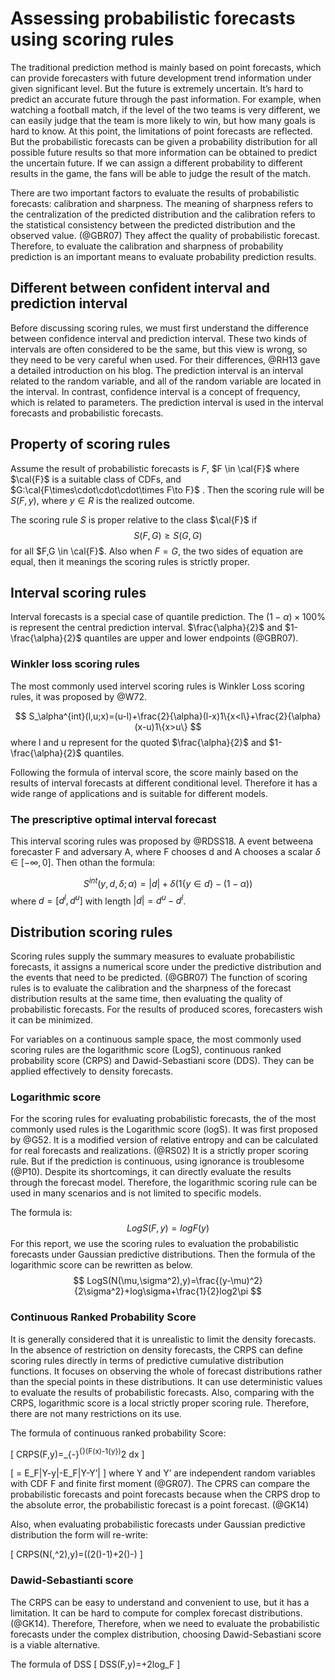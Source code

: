# Assessing probabilistic forecasts using scoring rules

The traditional prediction method is mainly based on point forecasts, which can provide forecasters with future development trend information under given significant level. But the future is extremely uncertain. It's hard to predict an accurate future through the past information. For example, when watching a football match, if the level of the two teams is very different, we can easily judge that the team is more likely to win, but how many goals is hard to know. At this point, the limitations of point forecasts are reflected. But the probabilistic forecasts can be given a probability distribution for all possible future results so that more information can be obtained to predict the uncertain future. If we can assign a different probability to different results in the game, the fans will be able to judge the result of the match.

There are two important factors to evaluate the results of probabilistic forecasts: calibration and sharpness. The meaning of sharpness refers to the centralization of the predicted distribution and the calibration refers to the statistical consistency between the predicted distribution and the observed value. (@GBR07) They affect the quality of probabilistic forecast. Therefore, to evaluate the calibration and sharpness of probability prediction is an important means to evaluate probability prediction results.

## Different between confident interval and prediction interval

Before discussing scoring rules, we must first understand the difference between confidence interval and prediction interval. These two kinds of intervals are often considered to be the same, but this view is wrong, so they need to be very careful when used. For their differences, @RH13 gave a detailed introduction on his blog. The prediction interval is an interval related to the random variable, and all of the random variable are located in the interval. In contrast, confidence interval is a concept of frequency, which is related to parameters. The prediction interval is used in the interval forecasts and probabilistic forecasts.

## Property of scoring rules

Assume the result of probabilistic forecasts is $F$, $F \in \cal{F}$ where $\cal{F}$ is a suitable class of CDFs, and $G:\cal{F\times\cdot\cdot\cdot\times F\to F}$ . Then the scoring rule will be $S(F,y)$, where $y \in R$ is the realized outcome.

The scoring rule $S$ is proper relative to the class $\cal{F}$ if $$S(F,G)\geq S(G,G)$$ for all $F,G \in \cal{F}$. Also when $F=G$, the two sides of equation are equal, then it meanings the scoring rules is strictly proper.


## Interval scoring rules


Interval forecasts is a special case of quantile prediction. The $(1-\alpha)\times100\%$ is represent the central prediction interval. $\frac{\alpha}{2}$ and $1-\frac{\alpha}{2}$ quantiles are upper and lower endpoints (@GBR07).

### Winkler loss scoring rules

The most commonly  used intervel scoring rules is Winkler Loss scoring rules, it was proposed by @W72. 

$$
  S_\alpha^{int}(l,u;x)=(u-l)+\frac{2}{\alpha}(l-x)1\{x<l\}+\frac{2}{\alpha}(x-u)1\{x>u\}
$$
where l and u represent for the quoted $\frac{\alpha}{2}$ and $1-\frac{\alpha}{2}$ quantiles.

Following the formula of interval score, the score mainly based on the results of interval forecasts at different conditional level. Therefore it has a wide range of applications and is suitable for different models. 


### The prescriptive optimal interval forecast

This interval scoring rules was proposed by @RDSS18. A event betweena forecaster F and adversary A, where F chooses d and A chooses a scalar $\delta\in[-\infty,0]$. Then othan the formula:

$$
  S^{int}(y,d,\delta;\alpha)=|d|+\delta(1\{y\in{d}\}-(1-\alpha))
$$
where $d=[d^l,d^u]$ with length $|d|=d^u-d^l$.

## Distribution scoring rules

Scoring rules supply the summary measures to evaluate probabilistic forecasts, it assigns a numerical score under the predictive distribution and the events that need to be predicted. (@GBR07) The function of scoring rules is to evaluate the calibration and the sharpness of the forecast distribution results at the same time, then evaluating the quality of probabilistic forecasts. For the results of produced scores, forecasters wish it can be minimized. 

For variables on a continuous sample space, the most commonly used scoring rules are the logarithmic score (LogS), continuous ranked probability score (CRPS) and Dawid-Sebastiani score (DDS). They can be applied effectively to density forecasts. 

### Logarithmic score

For the scoring rules for evaluating probabilistic forecasts, the of the most commonly used rules is the Logarithmic score (logS). It was first proposed by @G52. It is a modified version of relative entropy and can be calculated for real forecasts and realizations. (@RS02) It is a strictly proper scoring rule. But if the prediction is continuous, using ignorance is troublesome (@P10). Despite its shortcomings, it can directly evaluate the results through the forecast model. Therefore, the logarithmic scoring rule can be used in many scenarios and is not limited to specific models. 

The formula is:
 $$
      LogS(F,y)=logF(y)
  $$
For this report, we use the scoring rules to evaluation the probabilistic forecasts under Gaussian predictive distributions. Then the formula of the logarithmic score can be rewritten as below.
  $$
      LogS(N(\mu,\sigma^2),y)=\frac{(y-\mu)^2}{2\sigma^2}+log\sigma+\frac{1}{2}log2\pi
  $$

### Continuous Ranked Probability Score

It is generally considered that it is unrealistic to limit the density forecasts. In the absence of restriction on density forecasts, the CRPS can define scoring rules directly in terms of predictive cumulative distribution functions. It focuses on observing the whole of forecast distributions rather than the special points in these distributions. It can use deterministic values to evaluate the results of probabilistic forecasts. Also, comparing with the CRPS, logarithmic score is a local strictly proper scoring rule. Therefore, there are not many restrictions on its use. 

The formula of continuous ranked probability Score:

   \[
       CRPS(F,y)=\int_{-\infty}^{\infty}(F(x)-1\left\{y\leq{x}\right\})^2 dx
   \]

  \[
    = E_F|Y-y|-\frac{1}{2}E_F|Y-Y'|
  \]
where Y and Y' are independent random variables with CDF F and finite first moment (@GR07). The CPRS can compare the probabilistic forecasts and point forecasts because when the CRPS drop to the absolute error, the probabilistic forecast is a point forecast. (@GK14)

Also, when evaluating probabilistic forecasts under Gaussian predictive distribution the form will re-write:

   \[
       CRPS(N(\mu,\sigma^2),y)=\sigma\left(\frac{y-\mu}{\sigma}\left(2\Phi\left(\frac{y-\mu}{\sigma}\right)-1\right)+2\varphi\left(\frac{y-\mu}{\sigma}\right)-\frac{1}{\sqrt{\pi}}\right)
  \]

### Dawid-Sebastianti score

The CRPS can be easy to understand and convenient to use, but it has a limitation. It can be hard to compute for complex forecast distributions. (@GK14). Therefore, Therefore, when we need to evaluate the probabilistic forecasts under the complex distribution, choosing Dawid-Sebastiani score is a viable alternative. 

The formula of DSS
  \[
     DSS(F,y)=\frac{(y-\mu_F)^2}{\sigma_F^2}+2log\sigma_F
  \]

